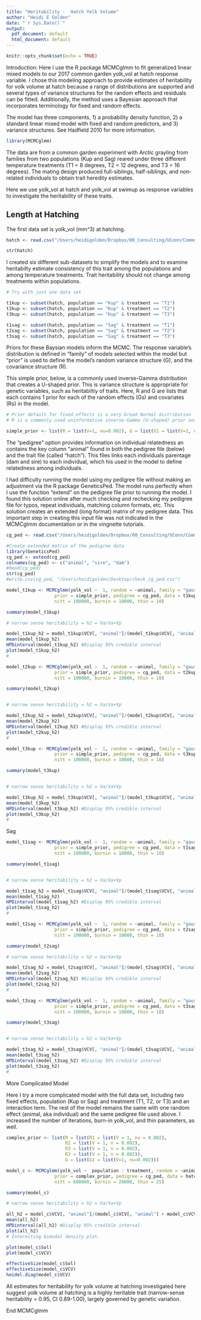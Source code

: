```yaml
---
title: "Heritability -  Hatch Yolk Volume"
author: "Heidi E Golden"
date: "`r Sys.Date()`"
output:
  pdf_document: default
  html_document: default
---
```


```r
knitr::opts_chunk$set(echo = TRUE)
```

Introduction:
Here I use the R package MCMCglmm to fit generalized linear mixed models to our 2017 common garden yolk_vol at hatch response variable. I chose this modeling approach to provide estimates of heritability for volk volume at hatch because a range of distributions are supported and several types of variance structures for the random effects and residuals can be fitted. Additionally, the method uses a Bayesian approach that incorporates terminology for fixed and random effects.

The model has three components, 1) a probability density function, 2) a standard linear mixed model with fixed and random predictors, and 3) variance structures. See Hadfield 2010 for more information.


```r
library(MCMCglmm)
```

The data are from a common garden experiment with Arctic grayling from families from two populations (Kup and Sag) reared under three different temperature treatments (T1 = 8 degrees, T2 = 12 degrees, and T3 = 16 degrees). The mating design produced full-siblings, half-siblings, and non-related individuals to obtain trait heredity estimates.

Here we use yolk_vol at hatch and yolk_vol at swimup as response variables to investigate the heritability of these traits.

## Length at Hatching
The first data set is yolk_vol (mm^3) at hatching.
```r

hatch <- read.csv("/Users/heidigolden/Dropbox/00_Consulting/UConn/CommonGarden/00_CG_Manuscript/01_derived_data/CG_MCMCglmm_Hatch_20230919.csv")

str(hatch)

```

I created six different sub-datasets to simplify the models and to examine heritabilty estimate consistency of this trait among the populations and among temperature treatments. Trait heritability should not change among treatments within populations.

```r

# Try with just one data set

t1kup <- subset(hatch, population == "Kup" & treatment == "T1")
t2kup <- subset(hatch, population == "Kup" & treatment == "T2")
t3kup <- subset(hatch, population == "Kup" & treatment == "T3")

t1sag <- subset(hatch, population == "Sag" & treatment == "T1")
t2sag <- subset(hatch, population == "Sag" & treatment == "T2")
t3sag <- subset(hatch, population == "Sag" & treatment == "T3")

```

Priors for these Baysian models inform the MCMC. The response variable's distribution is defined in "family" of models selected within the model but "prior" is used to define the model's random variance structure (G), and the covariance structure (R).

This simple prior, below, is a commonly used inverse-Gamma distribution that creates a U-shaped prior. This is variance structure is appropriate for genetic variables, such as heritabiltiy of traits. Here, R and G are lists that each contains 1 prior for each of the random effects (Gs) and covariates (Rs) in the model.

```r

# Prior default for fixed effects is a very broad Normal distribution
# R is a commonly used uninformative inverse-Gamma (U-shaped) prior and for G, three random effects need 3 G priors.

simple_prior <- list(R = list(V=1, nu=0.002), G = list(G1 = list(V=1, nu=0.002)))

```

The "pedigree" option provides information on individual relatedness an contains the key column "animal" found in both the pedigree file (below) and the trait file (called "hatch"). This files links each individuals parentage (dam and sire) to each individual, which his used in the model to define relatedness among individuals. 

I had difficulty running the model using my pedigree file without making an adjustment via the R package GeneticsPed. The model runs perfectly when I use the function "extend" on the pedigree file prior to running the model. I found this solution online after much checking and rechecking my pedigree file for typos, repeat individuals, matching column formats, etc. This solution creates an extended (long format) matrix of my pedigree data. This important step in creating this input file was not indicated in the MCMCglmm documentation or in the vingnette tutorials. 


```r
cg_ped <- read.csv("/Users/heidigolden/Dropbox/00_Consulting/UConn/CommonGarden/00_CG_Manuscript/01_derived_data/CG_MCMCglmm_Hatch_Pedigree_20230919.csv")

#Create extended matrix of the pedigree data
library(GeneticsPed)
cg_ped <- extend(cg_ped) 
colnames(cg_ped) <- c("animal", "sire", "dam")
#head(cg_ped)
str(cg_ped)
#write.csv(cg_ped, "/Users/heidigolden/Desktop/check_cg_ped.csv")
```


```r

model_t1kup <- MCMCglmm(yolk_vol ~  1, random = ~animal, family = "gaussian",
                  prior = simple_prior, pedigree = cg_ped, data = t1kup,
                  nitt = 100000, burnin = 10000, thin = 10)
```

```r
summary(model_t1kup)

# narrow sense heritability = h2 = Va/Va+Vp

model_t1kup_h2 = model_t1kup$VCV[, "animal"]/(model_t1kup$VCV[, "animal"] + model_t1kup$VCV[, "units"])
mean(model_t1kup_h2) 
HPDinterval(model_t1kup_h2) #Display 95% credible interval
plot(model_t1kup_h2)
#
```



```r

model_t2kup <- MCMCglmm(yolk_vol ~  1, random = ~animal, family = "gaussian",
                  prior = simple_prior, pedigree = cg_ped, data = t2kup,
                  nitt = 100000, burnin = 10000, thin = 10)
```

```r
summary(model_t2kup)


# narrow sense heritability = h2 = Va/Va+Vp

model_t2kup_h2 = model_t2kup$VCV[, "animal"]/(model_t2kup$VCV[, "animal"] + model_t2kup$VCV[, "units"])
mean(model_t2kup_h2) 
HPDinterval(model_t2kup_h2) #Display 95% credible interval
plot(model_t2kup_h2)
#
```



```r

model_t3kup <- MCMCglmm(yolk_vol ~  1, random = ~animal, family = "gaussian",
                  prior = simple_prior, pedigree = cg_ped, data = t3kup,
                  nitt = 100000, burnin = 10000, thin = 10)
```

```r
summary(model_t3kup)


# narrow sense heritability = h2 = Va/Va+Vp

model_t3kup_h2 = model_t3kup$VCV[, "animal"]/(model_t3kup$VCV[, "animal"] + model_t3kup$VCV[, "units"])
mean(model_t3kup_h2) 
HPDinterval(model_t3kup_h2) #Display 95% credible interval
plot(model_t3kup_h2)
#
```

###################################################
###############     Sag       #####################
###################################################



```r

model_t1sag <- MCMCglmm(yolk_vol ~  1, random = ~animal, family = "gaussian",
                  prior = simple_prior, pedigree = cg_ped, data = t1sag,
                  nitt = 100000, burnin = 10000, thin = 10)
```

```r
summary(model_t1sag)


# narrow sense heritability = h2 = Va/Va+Vp

model_t1sag_h2 = model_t1sag$VCV[, "animal"]/(model_t1sag$VCV[, "animal"] + model_t1sag$VCV[, "units"])
mean(model_t1sag_h2) 
HPDinterval(model_t1sag_h2) #Display 95% credible interval
plot(model_t1sag_h2)
#
```


```r

model_t2sag <- MCMCglmm(yolk_vol ~  1, random = ~animal, family = "gaussian",
                  prior = simple_prior, pedigree = cg_ped, data = t2sag,
                  nitt = 100000, burnin = 10000, thin = 10)
```

```r

summary(model_t2sag)

# narrow sense heritability = h2 = Va/Va+Vp

model_t2sag_h2 = model_t2sag$VCV[, "animal"]/(model_t2sag$VCV[, "animal"] + model_t2sag$VCV[, "units"])
mean(model_t2sag_h2) 
HPDinterval(model_t2sag_h2) #Display 95% credible interval
plot(model_t2sag_h2)
#
```



```r

model_t3sag <- MCMCglmm(yolk_vol ~  1, random = ~animal, family = "gaussian",
                  prior = simple_prior, pedigree = cg_ped, data = t3sag,
                  nitt = 100000, burnin = 10000, thin = 10)
```

```r
summary(model_t3sag)


# narrow sense heritability = h2 = Va/Va+Vp

model_t3sag_h2 = model_t3sag$VCV[, "animal"]/(model_t3sag$VCV[, "animal"] + model_t3sag$VCV[, "units"])
mean(model_t3sag_h2) 
HPDinterval(model_t3sag_h2) #Display 95% credible interval
plot(model_t3sag_h2)
#
```

#################################
#################################
####### More Complicated Model #
#################################
#################################

Here I try a more complicated model with the full data set, including two fixed effects, population (Kup or Sag) and treatment (T1, T2, or T3) and an interaction term. The rest of the model remains the same with one random effect (animal, aka individual) and the same pedigree file used above. I increased the number of iterations, burn-in yolk_vol, and thin parameters, as well.

```r

complex_prior <- list(R = list(R1 = list(V = 1, nu = 0.002), 
                      R2 = list(V = 1, n = 0.002), 
                      R3 = list(V = 1, n = 0.002), 
                      R3 = list(V = 1, n = 0.002)),
                      G = list(G1 = list(V=1, nu=0.002)))

```


```r

model_c <- MCMCglmm(yolk_vol ~  population : treatment, random = ~animal, family = "gaussian",
                  prior = complex_prior, pedigree = cg_ped, data = hatch,
                  nitt = 600000, burnin = 20000, thin = 25)
```

```r
summary(model_c)
```


```r

# narrow sense heritability = h2 = Va/Va+Vp

all_h2 = model_c$VCV[, "animal"]/(model_c$VCV[, "animal"] + model_c$VCV[, "units"])
mean(all_h2) 
HPDinterval(all_h2) #Display 95% credible interval
plot(all_h2)
# Interesting bimodal density plot.
```



#######################################

```r
plot(model_c$Sol)
plot(model_c$VCV)

```

```r

effectiveSize(model_c$Sol)
effectiveSize(model_c$VCV)
heidel.diag(model_c$VCV)

```

All estimates for heritability for yolk volume at hatching investigated here suggest yolk volume at hatching is a highly heritable trait (narrow-sense heritability = 0.95, CI 0.89-1.00), largely governed by genetic variation.



#################################
#################################
#######  End MCMCglmm  ##########
#################################
#################################



